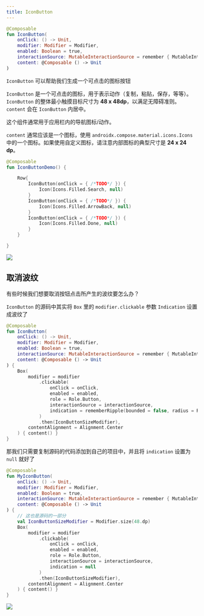 ```yaml
---
title: IconButton
---
```



```kotlin
@Composable
fun IconButton(
    onClick: () -> Unit,
    modifier: Modifier = Modifier,
    enabled: Boolean = true,
    interactionSource: MutableInteractionSource = remember { MutableInteractionSource() },
    content: @Composable () -> Unit
)
```

`IconButton` 可以帮助我们生成一个可点击的图标按钮

`IconButton` 是一个可点击的图标，用于表示动作（复制，粘贴，保存，等等）。`IconButton` 的整体最小触摸目标尺寸为 **48 x 48dp**，以满足无障碍准则。`content` 会在 `IconButton` 内居中。

这个组件通常用于应用栏内的导航图标/动作。

`content` 通常应该是一个图标，使用 `androidx.compose.material.icons.Icons` 中的一个图标。如果使用自定义图标，请注意内部图标的典型尺寸是 **24 x 24 dp**。


``` kotlin
@Composable
fun IconButtonDemo() {

    Row{
        IconButton(onClick = { /*TODO*/ }) {
            Icon(Icons.Filled.Search, null)
        }
        IconButton(onClick = { /*TODO*/ }) {
            Icon(Icons.Filled.ArrowBack, null)
        }
        IconButton(onClick = { /*TODO*/ }) {
            Icon(Icons.Filled.Done, null)
        }
    }

}
```

<img src={demoGif} />

## 取消波纹

有些时候我们想要取消按钮点击所产生的波纹要怎么办？

`IconButton` 的源码中其实将 `Box` 里的 `modifier.clickable` 参数 `Indication` 设置成波纹了

``` kotlin
@Composable
fun IconButton(
    onClick: () -> Unit,
    modifier: Modifier = Modifier,
    enabled: Boolean = true,
    interactionSource: MutableInteractionSource = remember { MutableInteractionSource() },
    content: @Composable () -> Unit
) {
    Box(
        modifier = modifier
            .clickable(
                onClick = onClick,
                enabled = enabled,
                role = Role.Button,
                interactionSource = interactionSource,
                indication = rememberRipple(bounded = false, radius = RippleRadius)
            )
            .then(IconButtonSizeModifier),
        contentAlignment = Alignment.Center
    ) { content() }
}

```

那我们只需要复制源码的代码添加到自己的项目中，并且将 `indication` 设置为 `null` 就好了

``` kotlin
@Composable
fun MyIconButton(
    onClick: () -> Unit,
    modifier: Modifier = Modifier,
    enabled: Boolean = true,
    interactionSource: MutableInteractionSource = remember { MutableInteractionSource() },
    content: @Composable () -> Unit
) {
    // 这也是源码的一部分
    val IconButtonSizeModifier = Modifier.size(48.dp)
    Box(
        modifier = modifier
            .clickable(
                onClick = onClick,
                enabled = enabled,
                role = Role.Button,
                interactionSource = interactionSource,
                indication = null
            )
            .then(IconButtonSizeModifier),
        contentAlignment = Alignment.Center
    ) { content() }
}
```

<img src={demo2Gif} />
